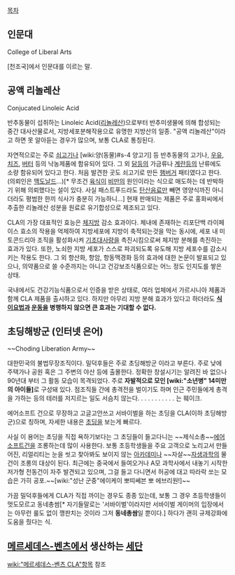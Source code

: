 [[목차]]

== 인문대 ==
College of Liberal Arts

[천조국]에서 인문대를 이르는 말.

== 공액 리놀레산 ==
Conjucated Linoleic Acid 

반추동물이 섭취하는 Linoleic Acid([[리놀레산]])으로부터 반추미생물에 의해 합성되는 중간 대사산물로서, 지방세포분해작용으로 유명한 지방산의 일종. "공액 리놀레산"이라고 하면 못 알아듣는 경우가 많으며, 보통 CLA로 통칭된다.

자연적으로는 주로 [[쇠고기]]나 [wiki:양(동물)#s-4 양고기] 등 반추동물의 고기나, [[우유]], [[치즈]], [[버터]] 등의 낙농제품에 함유되어 있다. 그 외 [[닭]]등의 가금류나 [[계란]]등의 난류에도 소량 함유되어 있다고 한다. 처음 발견한 곳도 쇠고기로 만든 [[햄버거]] 패티였다고 한다. (의뢰인은 [[맥도날드]]...)[* 무조건 [[육식]]이 [[비만]]의 원인이라는 식으로 매도하는 데 반박하기 위해 의뢰했다는 설이 있다. 사실 패스트푸드라도 [[탄산음료]]만 빼면 영양식까진 아니더라도 평범한 한끼 식사가 충분히 가능하니...] 현재 판매되는 제품은 주로 홍화씨에서 추출한 리놀레산 성분을 원료로 유기합성으로 제조되고 있다.

CLA의 가장 대표적인 효능은 [[체지방]] 감소 효과이다. 체내에 존재하는 리포단백 라이페이스 효소의 작용을 억제하여 지방세포에 지방이 축적되는것을 막는 동시에, 세포 내 미토콘드리아 조직을 활성화시켜 [[기초대사량]]을 촉진시킴으로써 체지방 분해를 촉진하는 효과가 있다. 또한, 노쇠한 지방 세포가 스스로 파괴되도록 유도해 지방 세포수를 감소시키는 작용도 한다. 그 외 항산화, 항암, 항동맥경화 등의 효과에 대한 논문이 발표되고 있으나, 의약품으로 쓸 수준까지는 아니고 건강보조식품으로는 어느 정도 인지도를 쌓은 상태.

국내에서도 건강기능식품으로서 인증을 받은 상태로, 여러 업체에서 가르시니아 제품과 함께 CLA 제품을 출시하고 있다. 하지만 아무리 지방 분해 효과가 있다고 하더라도 '''[[식이요법]]과 [[운동]]을 병행하지 않으면 큰 효과는 기대할 수 없다.'''

== 초딩해방군 (인터넷 은어) ==
~~Choding Liberation Army~~

대한민국의 불법무장조직이다.
밀덕후들은 주로 초딩해방군 이라고 부른다.
주로 낮에 주택가나 공원 혹은 그 주변의 야산 등에 출몰한다. 정확한 창설시기는 알려진 바 없으나 90년대 부터 그 활동 모습이 목격되었다. 
주로 '''자발적으로 모인 [wiki:"소년병" 14미만의 아이들]'''로 구성돼 있다. 점조직들 간에 총격전을 벌이기도 하며 인근 주민들에게 총격을 가하는 등의 테러를 저지르는 일도 서슴치 않는다.
.
.
.
.
.
.
.
.
.
.
는 훼이크.

에어소프트 건으로 무장하고 고글고안쓰고 서바이벌을 하는 초딩을 CLA(이하 초딩해방군)으로 칭하며, 자세한 내용은 [[초딩]]을 보는게 빠르다.

사실 이 용어는 초딩을 직접 욕하기보다는 그 초딩들이 들고다니는 ~~제식소총~~[[에어소프트건]]을 조롱하는데 많이 사용한다. 보통 초등학생들을 주요 고객으로 노리고서 만들어진, 리얼리티는 눈을 씻고 찾아봐도 보이지 않는 [[아카데미]]나 ~~자살~~[[자생과학]]의 물건이 조롱의 대상이 된다. 최근에는 중국에서 들여오거나 A모 과학사에서 내놓기 시작한 저가형 전동건이 자주 발견되고 있으며, 그걸 들고 다니면서 허공에 대고 따라락 쏘는 모습은 가히 공포.~~[wiki:"성난 군중"에이케이 뽀띠쎄븐 뽀 에브리원!]~~

가끔 밀덕후들에게 CLA가 직접 까이는 경우도 종종 있는데, 보통 그 경우 초등학생들이 멋도모르고 동네총쌈[* 자기들말로는 '서바이벌'이라지만 서바이벌 게이머의 입장에서는 아무런 룰도 없이 깽판치는 것이라 그저 '''동네총쌈'''일 뿐이다.] 하다가 괜히 규제강화에 도움을 줬다는 식.

== [[메르세데스-벤츠]]에서 생산하는 [[세단]] ==
[[wiki:"메르세데스-벤츠 CLA"항목]] 참조
